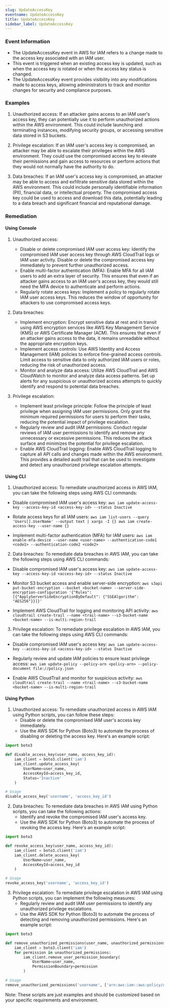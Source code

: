 ```yaml
--- 
slug: UpdateAccessKey
eventname: UpdateAccessKey
title: UpdateAccessKey
sidebar_label: UpdateAccessKey
---
```

                       
### Event Information

- The UpdateAccessKey event in AWS for IAM refers to a change made to the access key associated with an IAM user.
- This event is triggered when an existing access key is updated, such as when the access key is rotated or when the access key status is changed.
- The UpdateAccessKey event provides visibility into any modifications made to access keys, allowing administrators to track and monitor changes for security and compliance purposes.


### Examples

1. Unauthorized access: If an attacker gains access to an IAM user's access key, they can potentially use it to perform unauthorized actions within the AWS environment. This could include launching and terminating instances, modifying security groups, or accessing sensitive data stored in S3 buckets.

2. Privilege escalation: If an IAM user's access key is compromised, an attacker may be able to escalate their privileges within the AWS environment. They could use the compromised access key to elevate their permissions and gain access to resources or perform actions that they would not normally have the authority to do.

3. Data breaches: If an IAM user's access key is compromised, an attacker may be able to access and exfiltrate sensitive data stored within the AWS environment. This could include personally identifiable information (PII), financial data, or intellectual property. The compromised access key could be used to access and download this data, potentially leading to a data breach and significant financial and reputational damage.

### Remediation

#### Using Console

1. Unauthorized access:
   - Disable or delete compromised IAM user access key: Identify the compromised IAM user access key through AWS CloudTrail logs or IAM user activity. Disable or delete the compromised access key immediately to prevent further unauthorized access.
   - Enable multi-factor authentication (MFA): Enable MFA for all IAM users to add an extra layer of security. This ensures that even if an attacker gains access to an IAM user's access key, they would still need the MFA device to authenticate and perform actions.
   - Regularly rotate access keys: Implement a policy to regularly rotate IAM user access keys. This reduces the window of opportunity for attackers to use compromised access keys.

2. Data breaches:
   - Implement encryption: Encrypt sensitive data at rest and in transit using AWS encryption services like AWS Key Management Service (KMS) or AWS Certificate Manager (ACM). This ensures that even if an attacker gains access to the data, it remains unreadable without the appropriate encryption keys.
   - Implement access controls: Use AWS Identity and Access Management (IAM) policies to enforce fine-grained access controls. Limit access to sensitive data to only authorized IAM users or roles, reducing the risk of unauthorized access.
   - Monitor and analyze data access: Utilize AWS CloudTrail and AWS CloudWatch to monitor and analyze data access patterns. Set up alerts for any suspicious or unauthorized access attempts to quickly identify and respond to potential data breaches.

3. Privilege escalation:
   - Implement least privilege principle: Follow the principle of least privilege when assigning IAM user permissions. Only grant the minimum required permissions for users to perform their tasks, reducing the potential impact of privilege escalation.
   - Regularly review and audit IAM permissions: Conduct regular reviews of IAM user permissions to identify and remove any unnecessary or excessive permissions. This reduces the attack surface and minimizes the potential for privilege escalation.
   - Enable AWS CloudTrail logging: Enable AWS CloudTrail logging to capture all API calls and changes made within the AWS environment. This provides a detailed audit trail that can be used to investigate and detect any unauthorized privilege escalation attempts.

#### Using CLI

1. Unauthorized access: To remediate unauthorized access in AWS IAM, you can take the following steps using AWS CLI commands:

- Disable compromised IAM user's access key: `aws iam update-access-key --access-key-id <access-key-id> --status Inactive`

- Rotate access keys for all IAM users: `aws iam list-users --query 'Users[].UserName' --output text | xargs -I {} aws iam create-access-key --user-name {}`

- Implement multi-factor authentication (MFA) for IAM users: `aws iam enable-mfa-device --user-name <user-name> --authentication-code1 <code1> --authentication-code2 <code2>`

2. Data breaches: To remediate data breaches in AWS IAM, you can take the following steps using AWS CLI commands:

- Disable compromised IAM user's access key: `aws iam update-access-key --access-key-id <access-key-id> --status Inactive`

- Monitor S3 bucket access and enable server-side encryption: `aws s3api put-bucket-encryption --bucket <bucket-name> --server-side-encryption-configuration '{"Rules": [{"ApplyServerSideEncryptionByDefault": {"SSEAlgorithm": "AES256"}}]}'`

- Implement AWS CloudTrail for logging and monitoring API activity: `aws cloudtrail create-trail --name <trail-name> --s3-bucket-name <bucket-name> --is-multi-region-trail`

3. Privilege escalation: To remediate privilege escalation in AWS IAM, you can take the following steps using AWS CLI commands:

- Disable compromised IAM user's access key: `aws iam update-access-key --access-key-id <access-key-id> --status Inactive`

- Regularly review and update IAM policies to ensure least privilege access: `aws iam update-policy --policy-arn <policy-arn> --policy-document file://policy.json`

- Enable AWS CloudTrail and monitor for suspicious activity: `aws cloudtrail create-trail --name <trail-name> --s3-bucket-name <bucket-name> --is-multi-region-trail`

#### Using Python

1. Unauthorized access: To remediate unauthorized access in AWS IAM using Python scripts, you can follow these steps:
   - Disable or delete the compromised IAM user's access key immediately.
   - Use the AWS SDK for Python (Boto3) to automate the process of disabling or deleting the access key. Here's an example script:

```python
import boto3

def disable_access_key(user_name, access_key_id):
    iam_client = boto3.client('iam')
    iam_client.update_access_key(
        UserName=user_name,
        AccessKeyId=access_key_id,
        Status='Inactive'
    )

# Usage
disable_access_key('username', 'access_key_id')
```

2. Data breaches: To remediate data breaches in AWS IAM using Python scripts, you can take the following actions:
   - Identify and revoke the compromised IAM user's access key.
   - Use the AWS SDK for Python (Boto3) to automate the process of revoking the access key. Here's an example script:

```python
import boto3

def revoke_access_key(user_name, access_key_id):
    iam_client = boto3.client('iam')
    iam_client.delete_access_key(
        UserName=user_name,
        AccessKeyId=access_key_id
    )

# Usage
revoke_access_key('username', 'access_key_id')
```

3. Privilege escalation: To remediate privilege escalation in AWS IAM using Python scripts, you can implement the following measures:
   - Regularly review and audit IAM user permissions to identify any unauthorized privilege escalations.
   - Use the AWS SDK for Python (Boto3) to automate the process of detecting and removing unauthorized permissions. Here's an example script:

```python
import boto3

def remove_unauthorized_permissions(user_name, unauthorized_permissions):
    iam_client = boto3.client('iam')
    for permission in unauthorized_permissions:
        iam_client.remove_user_permission_boundary(
            UserName=user_name,
            PermissionBoundary=permission
        )

# Usage
remove_unauthorized_permissions('username', ['arn:aws:iam::aws:policy/AdministratorAccess'])
```

Note: These scripts are just examples and should be customized based on your specific requirements and environment.


 